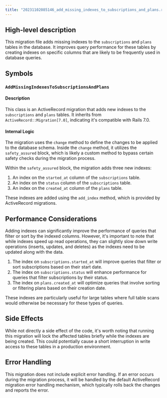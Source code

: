 ```yaml
---
title: "20231102085146_add_missing_indexes_to_subscriptions_and_plans.rb"
---
```


## High-level description
This migration file adds missing indexes to the `subscriptions` and `plans` tables in the database. It improves query performance for these tables by creating indexes on specific columns that are likely to be frequently used in database queries.

## Symbols

### `AddMissingIndexesToSubscriptionsAndPlans`
#### Description
This class is an ActiveRecord migration that adds new indexes to the `subscriptions` and `plans` tables. It inherits from `ActiveRecord::Migration[7.0]`, indicating it's compatible with Rails 7.0.

#### Internal Logic
The migration uses the `change` method to define the changes to be applied to the database schema. Inside the `change` method, it utilizes the `safety_assured` block, which is likely a custom method to bypass certain safety checks during the migration process.

Within the `safety_assured` block, the migration adds three new indexes:
1. An index on the `started_at` column of the `subscriptions` table.
2. An index on the `status` column of the `subscriptions` table.
3. An index on the `created_at` column of the `plans` table.

These indexes are added using the `add_index` method, which is provided by ActiveRecord migrations.

## Performance Considerations
Adding indexes can significantly improve the performance of queries that filter or sort by the indexed columns. However, it's important to note that while indexes speed up read operations, they can slightly slow down write operations (inserts, updates, and deletes) as the indexes need to be updated along with the data.

1. The index on `subscriptions.started_at` will improve queries that filter or sort subscriptions based on their start date.
2. The index on `subscriptions.status` will enhance performance for queries that filter subscriptions by their status.
3. The index on `plans.created_at` will optimize queries that involve sorting or filtering plans based on their creation date.

These indexes are particularly useful for large tables where full table scans would otherwise be necessary for these types of queries.

## Side Effects
While not directly a side effect of the code, it's worth noting that running this migration will lock the affected tables briefly while the indexes are being created. This could potentially cause a short interruption in write access to these tables in a production environment.

## Error Handling
This migration does not include explicit error handling. If an error occurs during the migration process, it will be handled by the default ActiveRecord migration error handling mechanism, which typically rolls back the changes and reports the error.